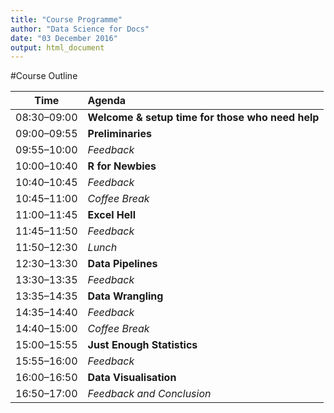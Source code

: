 ```yaml
---
title: "Course Programme"
author: "Data Science for Docs"
date: "03 December 2016"
output: html_document
---
```


#Course Outline

|Time             |Agenda                                           |
|:---------------:|:------------------------------------------------|
|08:30&ndash;09:00|**Welcome & setup time for those who need help** |
|09:00&ndash;09:55|**Preliminaries**                                |
|09:55&ndash;10:00|*Feedback*                                       |
|10:00&ndash;10:40|**R for Newbies**                                |
|10:40&ndash;10:45|*Feedback*                                       |
|10:45&ndash;11:00|*Coffee Break*                                   |
|11:00&ndash;11:45|**Excel Hell**                                   |
|11:45&ndash;11:50|*Feedback*                                       |
|11:50&ndash;12:30|*Lunch*                                          |
|12:30&ndash;13:30|**Data Pipelines**                               |
|13:30&ndash;13:35|*Feedback*                                       |
|13:35&ndash;14:35|**Data Wrangling**                               |
|14:35&ndash;14:40|*Feedback*                                       |
|14:40&ndash;15:00|*Coffee Break*                                   |
|15:00&ndash;15:55|**Just Enough Statistics**                       |
|15:55&ndash;16:00|*Feedback*                                       |
|16:00&ndash;16:50|**Data Visualisation**                           |
|16:50&ndash;17:00|*Feedback and Conclusion*                        |